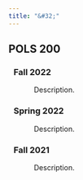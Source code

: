 ```yaml
---
title: "&#32;"
---
```

<section>
  <h1> POLS 200 </h1>
    <h3 style="margin-left: 10px;"> Fall 2022 </h3>
    <p style="margin-left: 50px;"> Description.
    </p>
    <h3 style="margin-left: 10px;"> Spring 2022 </h3>
    <p style="margin-left: 50px;"> Description.
    </p>
    <h3 style="margin-left: 10px;"> Fall 2021 </h3>
    <p style="margin-left: 50px;"> Description.
    </p>
</section>